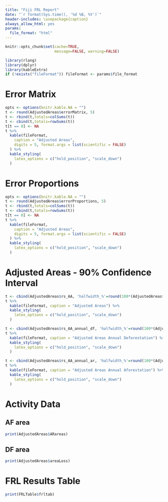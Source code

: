 ```yaml
---
title: "Fiji FRL Report"
date: "`r format(Sys.time(), '%d %B, %Y')`"
header-includes: \usepackage{caption}
always_allow_html: yes
params:
  file_format: "html"
---
```


```r
knitr::opts_chunk$set(cache=TRUE,
                      message=FALSE, warning=FALSE)

library(rlang)
library(dplyr)
library(kableExtra)
if (!exists("fileFormat")) fileFormat <- params$file_format
```

\captionsetup[table]{labelformat=empty}

# Error Matrix
```r
opts <- options(knitr.kable.NA = "")
t <- round(AdjustedAreas$errorMatrix, 5)
t <- rbind(t,totals=colSums(t))
t <- cbind(t,totals=rowSums(t))
t[t == 0] <- NA
t %>%
  kable(fileFormat,
    caption = "Adjusted Areas",
    digits = 5, format.args = list(scientific = FALSE)
  ) %>%
  kable_styling(
    latex_options = c("hold_position", "scale_down")
  )
```


# Error Proportions
```r
opts <- options(knitr.kable.NA = "")
t <- round(AdjustedAreas$errorProportions, 5)
t <- rbind(t,totals=colSums(t))
t <- cbind(t,totals=rowSums(t))
t[t == 0] <- NA
t %>%
  kable(fileFormat,
    caption = "Adjusted Areas",
    digits = 5, format.args = list(scientific = FALSE)
  ) %>%
  kable_styling(
    latex_options = c("hold_position", "scale_down")
  )
```

# Adjusted Areas - 90% Confidence Interval
```r

t <- cbind(AdjustedAreas$rs_AA, 'halfwidth_%'=round(100*(AdjustedAreas$rs_AA$uci_area_ha - AdjustedAreas$rs_AA$lci_area_ha)/2/AdjustedAreas$rs_AA$aaboot_mean,1)) 
t %>%
  kable(fileFormat, caption = "Adjusted Areas") %>%
  kable_styling(
    latex_options = c("hold_position", "scale_down")
  )
```

```r
t <- cbind(AdjustedAreas$rs_AA_annual_df, 'halfwidth_%'=round(100*(AdjustedAreas$rs_AA_annual_df$uci_area_ha - AdjustedAreas$rs_AA_annual_df$lci_area_ha)/2/AdjustedAreas$rs_AA_annual_df$aaboot_mean,1)) 
t %>%
  kable(fileFormat, caption = "Adjusted Areas Annual Deforestation") %>%
  kable_styling(
    latex_options = c("hold_position", "scale_down")
  )
```
```r
t <- cbind(AdjustedAreas$rs_AA_annual_ar, 'halfwidth_%'=round(100*(AdjustedAreas$rs_AA_annual_ar$uci_area_ha - AdjustedAreas$rs_AA_annual_ar$lci_area_ha)/2/AdjustedAreas$rs_AA_annual_ar$aaboot_mean,1)) 
t %>% 
  kable(fileFormat, caption = "Adjusted Areas Annual Aforestation") %>%
  kable_styling(
    latex_options = c("hold_position", "scale_down")
  )
```

# Activity Data

## AF area
```r
print(AdjustedAreas$ARareas)
```
## DF area
```r
print(AdjustedAreas$areaLoss)
```


# FRL Results Table
```r
print(FRLTable$frltab)
```

